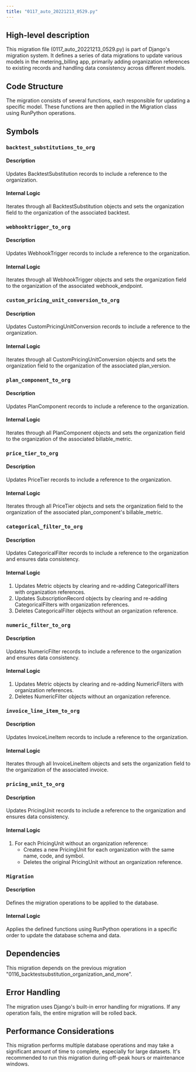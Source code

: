 ```yaml
---
title: "0117_auto_20221213_0529.py"
---
```


## High-level description
This migration file (0117_auto_20221213_0529.py) is part of Django's migration system. It defines a series of data migrations to update various models in the metering_billing app, primarily adding organization references to existing records and handling data consistency across different models.

## Code Structure
The migration consists of several functions, each responsible for updating a specific model. These functions are then applied in the Migration class using RunPython operations.

## Symbols

### `backtest_substitutions_to_org`
#### Description
Updates BacktestSubstitution records to include a reference to the organization.

#### Internal Logic
Iterates through all BacktestSubstitution objects and sets the organization field to the organization of the associated backtest.

### `webhooktrigger_to_org`
#### Description
Updates WebhookTrigger records to include a reference to the organization.

#### Internal Logic
Iterates through all WebhookTrigger objects and sets the organization field to the organization of the associated webhook_endpoint.

### `custom_pricing_unit_conversion_to_org`
#### Description
Updates CustomPricingUnitConversion records to include a reference to the organization.

#### Internal Logic
Iterates through all CustomPricingUnitConversion objects and sets the organization field to the organization of the associated plan_version.

### `plan_component_to_org`
#### Description
Updates PlanComponent records to include a reference to the organization.

#### Internal Logic
Iterates through all PlanComponent objects and sets the organization field to the organization of the associated billable_metric.

### `price_tier_to_org`
#### Description
Updates PriceTier records to include a reference to the organization.

#### Internal Logic
Iterates through all PriceTier objects and sets the organization field to the organization of the associated plan_component's billable_metric.

### `categorical_filter_to_org`
#### Description
Updates CategoricalFilter records to include a reference to the organization and ensures data consistency.

#### Internal Logic
1. Updates Metric objects by clearing and re-adding CategoricalFilters with organization references.
2. Updates SubscriptionRecord objects by clearing and re-adding CategoricalFilters with organization references.
3. Deletes CategoricalFilter objects without an organization reference.

### `numeric_filter_to_org`
#### Description
Updates NumericFilter records to include a reference to the organization and ensures data consistency.

#### Internal Logic
1. Updates Metric objects by clearing and re-adding NumericFilters with organization references.
2. Deletes NumericFilter objects without an organization reference.

### `invoice_line_item_to_org`
#### Description
Updates InvoiceLineItem records to include a reference to the organization.

#### Internal Logic
Iterates through all InvoiceLineItem objects and sets the organization field to the organization of the associated invoice.

### `pricing_unit_to_org`
#### Description
Updates PricingUnit records to include a reference to the organization and ensures data consistency.

#### Internal Logic
1. For each PricingUnit without an organization reference:
   - Creates a new PricingUnit for each organization with the same name, code, and symbol.
   - Deletes the original PricingUnit without an organization reference.

### `Migration`
#### Description
Defines the migration operations to be applied to the database.

#### Internal Logic
Applies the defined functions using RunPython operations in a specific order to update the database schema and data.

## Dependencies
This migration depends on the previous migration "0116_backtestsubstitution_organization_and_more".

## Error Handling
The migration uses Django's built-in error handling for migrations. If any operation fails, the entire migration will be rolled back.

## Performance Considerations
This migration performs multiple database operations and may take a significant amount of time to complete, especially for large datasets. It's recommended to run this migration during off-peak hours or maintenance windows.